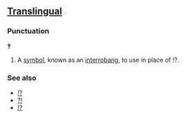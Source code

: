 ==[[Translingual]]==
===Punctuation===
'''‽'''

# A [[symbol]], known as an [[interrobang]], to use in place of !?.

===See also===
*[[!?]]
*[[⁈]]
*[[⁉]]